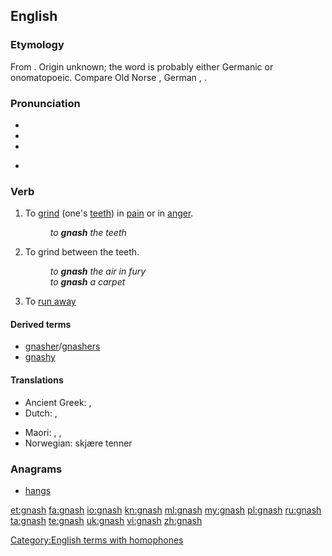{{was wotd|2007|March|18}}
==English==

===Etymology===
From {{etyl|enm|en}} {{term|gnasten|lang=enm}}. Origin unknown; the word is probably either Germanic or onomatopoeic. Compare Old Norse {{term|gnastan|lang=non}}, German {{term|knirschen|lang=de}}, {{etyl|nds-de|-}} {{term|gnirschen|gnirschen, gnörschen||gnash|lang=nds-de}}.

===Pronunciation===
* {{IPA|/næʃ/}}
* {{audio|en-us-gnash.ogg|Audio (US)}}
* {{rhymes|æʃ}}

* {{homophones|lang=en|Nash}}

===Verb===
{{en-verb|gnash|es}}

# {{context|transitive|lang=en}} To [[grind]] (one's [[teeth]]) in [[pain]] or in [[anger]].
#: ''to '''gnash''' the teeth''
# {{context|transitive|lang=en}} To grind between the teeth.
#: ''to '''gnash''' the air in fury''
#: ''to '''gnash''' a carpet''
# {{context|Geordie|lang=en}} To [[run away]]

====Derived terms====
* [[gnasher]]/[[gnashers]]
* [[gnashy]]

====Translations====
{{trans-top|to grind one's teeth in pain or in anger}}
* Ancient Greek: {{t|grc|βρύκω}}, {{t|grc|βρύχω}}
* Dutch: {{t+|nl|tandenknarsen}}, {{t+|nl|knarsetanden}}
{{trans-mid}}
* Maori: {{t|mi|tetē}}, {{t|mi|tetēā}}, {{t|mi|whakatetēā}}
* Norwegian: skjære tenner
{{trans-bottom}}

===Anagrams===
* [[hangs#English|hangs]]

[[Category:English terms with homophones]]

[[et:gnash]]
[[fa:gnash]]
[[io:gnash]]
[[kn:gnash]]
[[ml:gnash]]
[[my:gnash]]
[[pl:gnash]]
[[ru:gnash]]
[[ta:gnash]]
[[te:gnash]]
[[uk:gnash]]
[[vi:gnash]]
[[zh:gnash]]